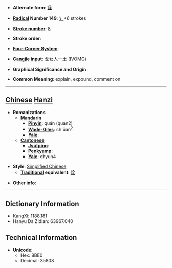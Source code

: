 * '''Alternate form''': [[詮]]

* '''[[Wiktionary:Chinese radical index| Radical]] Number 149''': [[Wiktionary:Chinese radical index 讠|讠]]+6 strokes

* '''[[Wiktionary:Chinese total strokes index|Stroke number]]''': [[Wiktionary:Chinese total strokes index 8|8]]

* '''Stroke order''': 

* '''[[Wiktionary:Chinese four corner index|Four-Corner System]]''': 

* '''[[Wiktionary:Chinese Cangjie index|Cangjie input]]''': 戈女人一土 (IVOMG)

* '''Graphical Significance and Origin''': 

* '''Common Meaning''': explain, expound, comment on

----

== [[Chinese]] [[Hanzi]] ==

* '''Romanizations'''
** '''[[Mandarin]]'''
*** '''[[Pinyin]]''': quán (quan2)
*** '''[[Wade-Giles]]''': ch'üan<sup>2</sup>
*** '''[[Yale]]''': 
** '''[[Cantonese]]'''
*** '''[[Jyutping]]''':
*** '''[[Penkyamp]]''': 
*** '''[[Yale]]''': chyun4

* '''Style''': [[Simplified Chinese]] 
** '''[[Traditional Chinese|Traditional]] equivalent''': [[詮]]

* '''Other info''': 

----

== Dictionary Information ==

* KangXi: 1188.181
* Hanyu Da Zidian: 63967.040

== Technical Information ==

* '''Unicode''':
** Hex: 8BE0
** Decimal: 35808